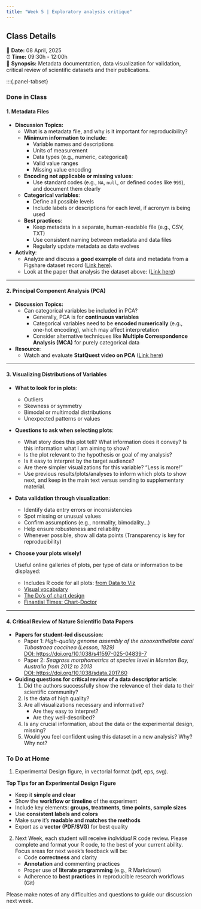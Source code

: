 ```yaml
---
title: "Week 5 | Exploratory analysis critique"
---
```


::: {.callout-note}
## Class Details
📅 **Date:** 08 April, 2025  
⏰ **Time:** 09:30h - 12:00h   
📖 **Synopsis:** Metadata documentation, data visualization for validation, critical review of scientific datasets and their publications.    
:::


:::{.panel-tabset}

### Done in Class

#### **1. Metadata Files**

- **Discussion Topics:**
  - What is a metadata file, and why is it important for reproducibility?
  - **Minimum information to include**:
    - Variable names and descriptions
    - Units of measurement
    - Data types (e.g., numeric, categorical)
    - Valid value ranges
    - Missing value encoding
  - **Encoding not applicable or missing values**:
    - Use standard codes (e.g., `NA`, `null`, or defined codes like `999`), and document them clearly
  - **Categorical variables**:
    - Define all possible levels
    - Include labels or descriptions for each level, if acronym is being used
  - **Best practices**:
    - Keep metadata in a separate, human-readable file (e.g., CSV, TXT)
    - Use consistent naming between metadata and data files
    - Regularly update metadata as data evolves

- **Activity**:
  - Analyze and discuss a **good example** of data and metadata from a Figshare dataset record ([Link here](https://smithsonian.figshare.com/articles/dataset/Dataset_Carbon_stocks_and_environmental_driver_data_for_blue_carbon_ecosystems_along_the_Pacific_coast_of_North_America/28127486)).
  - Look at the paper that analysis the dataset above: ([Link here](https://doi.org/10.1029/2024GB008239))

---

#### **2. Principal Component Analysis (PCA)**

- **Discussion Topics:**
  - Can categorical variables be included in PCA?
    - Generally, PCA is for **continuous variables**
    - Categorical variables need to be **encoded numerically** (e.g., one-hot encoding), which may affect interpretation
    - Consider alternative techniques like **Multiple Correspondence Analysis (MCA)** for purely categorical data

- **Resource**:
  - Watch and evaluate **StatQuest video on PCA** ([Link here](https://www.youtube.com/watch?v=FgakZw6K1QQ))  

---

#### **3. Visualizing Distributions of Variables**

- **What to look for in plots**:
  - Outliers
  - Skewness or symmetry
  - Bimodal or multimodal distributions
  - Unexpected patterns or values

- **Questions to ask when selecting plots**:
  - What story does this plot tell? What information does it convey? Is this information what I am aiming to show?
  - Is the plot relevant to the hypothesis or goal of my analysis?
  - Is it easy to interpret by the target audience?
  - Are there simpler visualizations for this variable? "Less is more!"
  - Use previous results/plots/analyses to inform which plots to show next, and keep in the main text versus sending to supplementary material.

- **Data validation through visualization**:
  - Identify data entry errors or inconsistencies
  - Spot missing or unusual values
  - Confirm assumptions (e.g., normality, bimodality...)
  - Help ensure robusteness and reliability
  - Whenever possible, show all data points (Transparency is key for reproducibility)

- **Choose your plots wisely!**

  Useful online galleries of plots, per type of data or information to be displayed:

  - Includes R code for all plots: [from Data to Viz](https://www.data-to-viz.com/)
  - [Visual vocabulary](https://ft-interactive.github.io/visual-vocabulary/)
  - [The Do's of chart design](https://chart.guide/design/)
  - [Finantial Times: Chart-Doctor](https://github.com/Financial-Times/chart-doctor/tree/main/visual-vocabulary)

---

#### **4. Critical Review of Nature Scientific Data Papers**

- **Papers for student-led discussion**:
  - Paper 1: *High-quality genome assembly of the azooxanthellate coral Tubastraea coccinea (Lesson, 1829)*    
  [DOI: https://doi.org/10.1038/s41597-025-04839-7](https://doi.org/10.1038/s41597-025-04839-7)  
  - Paper 2: *Seagrass morphometrics at species level in Moreton Bay, Australia from 2012 to 2013*    
  [DOI: https://doi.org/10.1038/sdata.2017.60](https://doi.org/10.1038/sdata.2017.60)

- **Guiding questions for critical review of a data descriptor article**:
  1. Did the authors successfully show the relevance of their data to their scientific community?
  2. Is the data of high quality?
  3. Are all visualizations necessary and informative?
     - Are they easy to interpret?
     - Are they well-described?
  4. Is any crucial information, about the data or the experimental design, missing?
  5. Would you feel confident using this dataset in a new analysis? Why? Why not?


### To Do at Home

1. Experimental Design figure, in vectorial format (pdf, eps, svg).

**Top Tips for an Experimental Design Figure**

  - Keep it **simple and clear**  
  - Show the **workflow or timeline** of the experiment  
  - Include key elements: **groups, treatments, time points, sample sizes**  
  - Use **consistent labels and colors**  
  - Make sure it's **readable and matches the methods**  
  - Export as a **vector (PDF/SVG)** for best quality  


2. Next Week, each student will receive *individual* R code review. Please complete and format your R code, to the best of your current ability. Focus areas for next week's feedback will be:
    - Code **correctness** and clarity
    - **Annotation** and commenting practices
    - Proper use of **literate programming** (e.g., R Markdown)
    - Adherence to **best practices** in reproducible research workflows (Git)
    
Please make notes of any difficulties and questions to guide our discussion next week.
